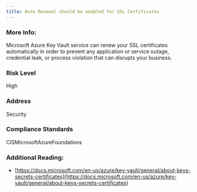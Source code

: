 ```yaml
---
title: Auto Renewal should be enabled for SSL Certificates
---
```


### More Info:

Microsoft Azure Key Vault service can renew your SSL certificates automatically in order to prevent any application or service outage, credential leak, or process violation that can disrupts your business.

### Risk Level

High

### Address

Security

### Compliance Standards

CISMicrosoftAzureFoundations

### Additional Reading:

- [https://docs.microsoft.com/en-us/azure/key-vault/general/about-keys-secrets-certificates](https://docs.microsoft.com/en-us/azure/key-vault/general/about-keys-secrets-certificates)
